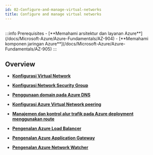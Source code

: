 ```yaml
---
id: 02-Configure-and-manage-virtual-networks
title: Configure and manage virtual networks
---
```


<br/>
:::info Prerequisites
- [**Memahami arsitektur dan layanan Azure**](/docs/Microsoft-Azure/Azure-Fundamentals/AZ-904)
- [**Memahami komponen jaringan Azure**](/docs/Microsoft-Azure/Azure-Fundamentals/AZ-905)
:::

## Overview

* [**Konfigurasi Virtual Network**](/docs/Microsoft-Azure/Microsoft-Azure-Administrator/Configure-and-manage-virtual-networks/AZ-1047)<br />

* [**Konfigurasi Network Security Group**](/docs/Microsoft-Azure/Microsoft-Azure-Administrator/Configure-and-manage-virtual-networks/AZ-1048)<br />

* [**Penggunaan domain pada Azure DNS**](/docs/Microsoft-Azure/Microsoft-Azure-Administrator/Configure-and-manage-virtual-networks/AZ-1049)<br />

* [**Konfigurasi Azure Virtual Network peering**](/docs/Microsoft-Azure/Microsoft-Azure-Administrator/Configure-and-manage-virtual-networks/AZ-1050)<br />

* [**Manajemen dan kontrol alur trafik pada Azure deployment menggunakan route**](/docs/Microsoft-Azure/Microsoft-Azure-Administrator/Configure-and-manage-virtual-networks/AZ-1051)<br />

* [**Pengenalan Azure Load Balancer**](/docs/Microsoft-Azure/Microsoft-Azure-Administrator/Configure-and-manage-virtual-networks/AZ-1052)<br />

* [**Pengenalan Azure Application Gateway**](/docs/Microsoft-Azure/Microsoft-Azure-Administrator/Configure-and-manage-virtual-networks/AZ-1053)<br />

* [**Pengenalan Azure Network Watcher**](/docs/Microsoft-Azure/Microsoft-Azure-Administrator/Configure-and-manage-virtual-networks/AZ-1054)<br />